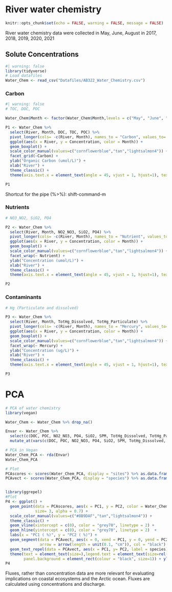 # River water chemistry

```r
knitr::opts_chunk$set(echo = FALSE, warning = FALSE, message = FALSE)
```

River water chemistry data were collected in May, June, August in 2017, 2018, 2019, 2020, 2021

## Solute Concentrations

```r
#| warning: false
library(tidyverse)
# Load datafiles
Water_Chem <- read_csv("Datafiles/AB322_Water_Chemistry.csv")
```


### Carbon
```r
#| warning: false
# TOC, DOC, POC

Water_Chem$Month <- factor(Water_Chem$Month,levels = c("May", "June", "August"))

P1 <- Water_Chem %>% 
  select(River, Month, DOC, TOC, POC) %>% 
  pivot_longer(cols= -c(River, Month), names_to = "Carbon", values_to= 'Concentration') %>% 
  ggplot(aes(x = River, y = Concentration, color = Month)) + 
  geom_boxplot() +
  scale_color_manual(values=c("cornflowerblue","tan","lightsalmon4")) +
  facet_grid(~Carbon) +
  ylab("Organic Carbon (umol/L)") + 
  xlab("River") +
  theme_classic() +
  theme(axis.text.x = element_text(angle = 45, vjust = 1, hjust=1), text = element_text(size=14))

P1
```

::: {.callout-tip}
Shortcut for the pipe (%>%): shift-command-m
:::

### Nutrients
```r
# NO3_NO2, SiO2, PO4

P2 <- Water_Chem %>% 
  select(River, Month, NO2_NO3, SiO2, PO4) %>% 
  pivot_longer(cols= -c(River, Month), names_to = "Nutrient", values_to= 'Concentration') %>% 
  ggplot(aes(x = River, y = Concentration, color = Month)) + 
  geom_boxplot() +
  scale_color_manual(values=c("cornflowerblue","tan","lightsalmon4")) +
  facet_wrap(~ Nutrient) +
  ylab("Concentration (umol/L)") + 
  xlab("River") +
  theme_classic() +
  theme(axis.text.x = element_text(angle = 45, vjust = 1, hjust=1), text = element_text(size=14))

P2
```

### Contaminants 
```r
# Hg (Particulate and dissolved)

P3 <- Water_Chem %>% 
  select(River, Month, TotHg_Dissolved, TotHg_Particulate) %>% 
  pivot_longer(cols= -c(River, Month), names_to = "Mercury", values_to= 'Concentration') %>% 
  ggplot(aes(x = River, y = Concentration, color = Month)) + 
  geom_boxplot() +
  scale_color_manual(values=c("cornflowerblue","tan","lightsalmon4")) +
  facet_wrap(~ Mercury) +
  ylab("Concentration (ug/L)") + 
  xlab("River") +
  theme_classic() +
  theme(axis.text.x = element_text(angle = 45, vjust = 1, hjust=1), text = element_text(size=14))

P3
```

# PCA
```r
# PCA of water chemistry 
library(vegan)

Water_Chem <- Water_Chem %>% drop_na()

Envar <- Water_Chem %>% 
  select(c(DOC, POC, NO2_NO3, PO4, SiO2, SPM, TotHg_Dissolved, TotHg_Particulate)) %>% 
  mutate_at(vars(c(DOC, POC, NO2_NO3, PO4, SiO2, SPM, TotHg_Dissolved, TotHg_Particulate)),~scale(.))

# PCA in Vegan
Water_Chem_PCA <- rda(Envar)
Water_Chem_PCA

# Plot
PCAscores <- scores(Water_Chem_PCA, display = "sites") %>% as.data.frame() 
PCAvect <- scores(Water_Chem_PCA, display = "species") %>% as.data.frame() %>% rownames_to_column("species")


library(ggrepel)
#Plot
P4 <- ggplot() +
  geom_point(data = PCAscores, aes(x = PC1, y = PC2, color = Water_Chem$Month), 
             size= 3, alpha = 0.7) +
  scale_color_manual(values=c("#8B9DAF","tan","lightsalmon4")) + 
  theme_classic() +
  geom_vline(xintercept = c(0), color = "grey70", linetype = 2) + 
  geom_hline(yintercept = c(0), color = "grey70", linetype = 2)  +
  labs(x = "PC1 ( %)", y = "PC2 ( %)") +  
  geom_segment(data = PCAvect, aes(x = 0, xend = PC1, y = 0, yend = PC2), 
               arrow = arrow(length = unit(0.1, "cm")), col = "black") +
  geom_text_repel(data = PCAvect, aes(x = PC1, y= PC2, label = species), parse = T, col="black", size = 3, segment.size = 0.15) +
  theme(text = element_text(size=),legend.text = element_text(size=rel(0.6)),legend.title = element_blank(), 
        panel.background = element_rect(colour = "black", size=1)) + ylim(-1.2,1.2) + xlim(-1.5,1.5)
P4
```


::: {.callout-note caption="Fluxes"}
Fluxes, rather than concentration data are more relevant for evaluating implications on coastal ecosystems and the Arctic ocean. Fluxes are calculated using concentrations and discharge. 
:::

 




